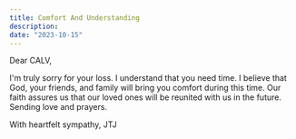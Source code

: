 ```yaml
---
title: Comfort And Understanding
description:
date: "2023-10-15"
---
```


Dear CALV,

I'm truly sorry for your loss. I understand that you need time. I believe that God, your friends, and family will bring you comfort during this time. Our faith assures us that our loved ones will be reunited with us in the future. Sending love and prayers.

With heartfelt sympathy,
JTJ
